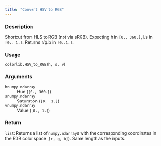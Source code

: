 ```yaml
---
title: "Convert HSV to RGB"
---
```


### Description

Shortcut from HLS to RGB (not via sRGB). Expecting h in `[0., 360.]`,
l/s in `[0., 1.]`. Returns r/g/b in `[0.,1.]`.

### Usage

<pre><code class='language-python'>colorlib.HSV_to_RGB(h, s, v)</code></pre>

### Arguments

<dl class="pyp-list param-list">
  <dt style = "white-space: nowrap; font-family: monospace; vertical-align: top">
   <code id="colorspace.colorlib.colorlib.HSV_to_RGB:h">h</code><code class="argument-class">numpy.ndarray</code>
  </dt>
 <dd>Hue (`[0., 360.]`)</dd>
  <dt style = "white-space: nowrap; font-family: monospace; vertical-align: top">
   <code id="colorspace.colorlib.colorlib.HSV_to_RGB:s">s</code><code class="argument-class">numpy.ndarray</code>
  </dt>
 <dd>Saturation (`[0., 1.]`)  </dd>
  <dt style = "white-space: nowrap; font-family: monospace; vertical-align: top">
   <code id="colorspace.colorlib.colorlib.HSV_to_RGB:v">v</code><code class="argument-class">numpy.ndarray</code>
  </dt>
 <dd>Value (`[0., 1.]`)</dd>
</dl>

### Return

<code>list</code>: Returns a list of `numpy.ndarray`s with the corresponding
coordinates in the RGB color space (`[r, g, b]`). Same length as
the inputs.

